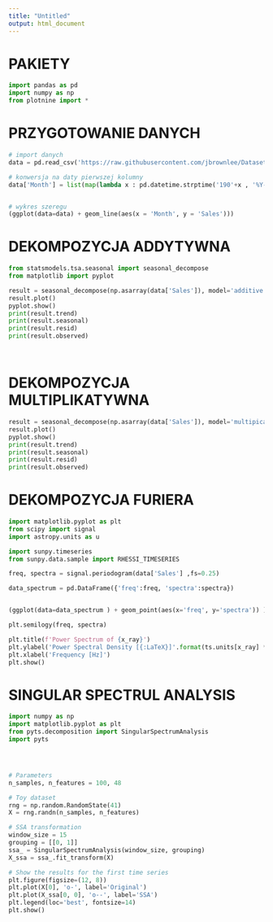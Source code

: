 ```yaml
---
title: "Untitled"
output: html_document
---
```


# PAKIETY
```python

import pandas as pd
import numpy as np
from plotnine import *

```



# PRZYGOTOWANIE DANYCH
```python
# import danych
data = pd.read_csv('https://raw.githubusercontent.com/jbrownlee/Datasets/master/shampoo.csv')

# konwersja na daty pierwszej kolumny
data['Month'] = list(map(lambda x : pd.datetime.strptime('190'+x , '%Y-%m'), data['Month'] ) ) 


# wykres szeregu
(ggplot(data=data) + geom_line(aes(x = 'Month', y = 'Sales'))) 

```




# DEKOMPOZYCJA ADDYTYWNA
```python

from statsmodels.tsa.seasonal import seasonal_decompose
from matplotlib import pyplot

result = seasonal_decompose(np.asarray(data['Sales']), model='additive', freq=7)
result.plot()
pyplot.show()
print(result.trend)
print(result.seasonal)
print(result.resid)
print(result.observed)




```


# DEKOMPOZYCJA MULTIPLIKATYWNA

```python


result = seasonal_decompose(np.asarray(data['Sales']), model='multipicative', freq=8)
result.plot()
pyplot.show()
print(result.trend)
print(result.seasonal)
print(result.resid)
print(result.observed)


```


# DEKOMPOZYCJA FURIERA

```python

import matplotlib.pyplot as plt
from scipy import signal
import astropy.units as u

import sunpy.timeseries
from sunpy.data.sample import RHESSI_TIMESERIES

freq, spectra = signal.periodogram(data['Sales'] ,fs=0.25)

data_spectrum = pd.DataFrame({'freq':freq, 'spectra':spectra})


(ggplot(data=data_spectrum ) + geom_point(aes(x='freq', y='spectra')) )

plt.semilogy(freq, spectra)

plt.title(f'Power Spectrum of {x_ray}')
plt.ylabel('Power Spectral Density [{:LaTeX}]'.format(ts.units[x_ray] ** 2 / u.Hz))
plt.xlabel('Frequency [Hz]')
plt.show()

```



# SINGULAR SPECTRUL ANALYSIS

```python

import numpy as np
import matplotlib.pyplot as plt
from pyts.decomposition import SingularSpectrumAnalysis
import pyts




# Parameters
n_samples, n_features = 100, 48

# Toy dataset
rng = np.random.RandomState(41)
X = rng.randn(n_samples, n_features)

# SSA transformation
window_size = 15
grouping = [[0, 1]]
ssa_ = SingularSpectrumAnalysis(window_size, grouping)
X_ssa = ssa_.fit_transform(X)

# Show the results for the first time series
plt.figure(figsize=(12, 8))
plt.plot(X[0], 'o-', label='Original')
plt.plot(X_ssa[0, 0], 'o--', label='SSA')
plt.legend(loc='best', fontsize=14)
plt.show()

```


